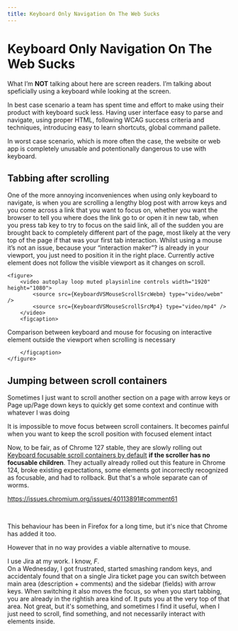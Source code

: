 ```yaml
---
title: Keyboard Only Navigation On The Web Sucks
---
```



<div class="readable-inline-size">

# Keyboard Only Navigation On The Web Sucks

</div>

<div class="readable-inline-size">

What I’m **NOT** talking about here are screen readers. I’m talking about speficially using a keyboard while looking at the screen.

In best case scenario a team has spent time and effort to make using their product with keyboard suck less. Having user interface easy to parse and navigate, using proper HTML, following WCAG success criteria and techniques, introducing easy to learn shortcuts, global command pallete.

In worst case scenario, which is more often the case, the website or web app is completely unusable and potentionally dangerous to use with keyboard.

</div>

<div class="readable-inline-size">

## Tabbing after scrolling

One of the more annoying inconveniences when using only keyboard to navigate, is when you are scrolling a lengthy blog post with arrow keys and you come across a link that you want to focus on, whether you want the browser to tell you where does the link go to or open it in new tab, when you press tab key to try to focus on the said link, all of the sudden you are brought back to completely different part of the page, most likely at the very top of the page if that was your first tab interaction. Whilst using a mouse it’s not an issue, because your “interaction maker”? is already in your viewport, you just need to position it in the right place. Currently active element does not follow the visible viewport as it changes on scroll.

    <figure>
        <video autoplay loop muted playsinline controls width="1920" height="1080">
            <source src={KeyboardVSMouseScrollSrcWebm} type="video/webm" />
            <source src={KeyboardVSMouseScrollSrcMp4} type="video/mp4" />
        </video>
        <figcaption>

Comparison between keyboard and mouse for focusing on interactive element outside the viewport when scrolling is necessary

        </figcaption>
    </figure>

</div>

<div class="readable-inline-size">

## Jumping between scroll containers

Sometimes I just want to scroll another section on a page with arrow keys or Page up/Page down keys to quickly get some context and continue with whatever I was doing

It is impossible to move focus between scroll containers. It becomes painful when you want to keep the scroll position with focused element intact

Now, to be fair, as of Chrome 127 stable, they are slowly rolling out [Keyboard focusable scroll containers by default](https://developer.chrome.com/blog/keyboard-focusable-scrollers) **if the scroller has no focusable children**. They actually already rolled out this feature in Chrome 124, broke existing expectations, some elements got incorrectly recognized as focusable, and had to rollback. But that's a whole separate can of worms.

https://issues.chromium.org/issues/40113891#comment61

<picture>
  <source
    srcset={EnableKeyboardFocusableScrollersToStableLight.src}
    media="(prefers-color-scheme: light)"
  />
  <source
    srcset={EnableKeyboardFocusableScrollersToStableDark.src}
    media="(prefers-color-scheme: dark)"
  />
  <img src={EnableKeyboardFocusableScrollersToStableLight.src} alt="" />
</picture>

<picture>
  <source
    srcset={DisableKeyboardFocusableScrollersToStableLight.src}
    media="(prefers-color-scheme: light)"
  />
  <source
    srcset={DisableKeyboardFocusableScrollersToStableDark.src}
    media="(prefers-color-scheme: dark)"
  />
  <img src={DisableKeyboardFocusableScrollersToStableLight.src} alt="" />
</picture>

This behaviour has been in Firefox for a long time, but it's nice that Chrome has added it too.

However that in no way provides a viable alternative to mouse.

I use Jira at my work. I know, _F_.<br/>On a Wednesday, I got frustrated, started smashing random keys, and accidentaly found that on a single Jira ticket page you can switch between main area (description + comments) and the sidebar (fields) with arrow keys. When switching it also moves the focus, so when you start tabbing, you are already in the rightish area kind of. It puts you at the very top of that area. Not great, but it's something, and sometimes I find it useful, when I just need to scroll, find something, and not necessarily interact with elements inside.

</div>

